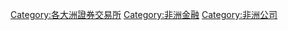 {{DEFAULTSORT:⑧劃⾮部非洲}}
[[Category:各大洲證券交易所|Category:各大洲證券交易所]]
[[Category:非洲金融|Category:非洲金融]]
[[Category:非洲公司|Category:非洲公司]]